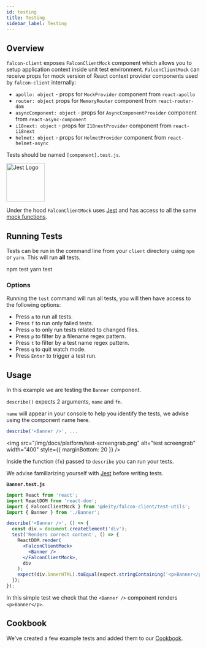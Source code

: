 ```yaml
---
id: testing
title: Testing
sidebar_label: Testing
---
```


## Overview

`falcon-client` exposes `FalconClientMock` component which allows you to setup application context inside unit test environment.
`FalconClientMock` can receive props for mock version of React context provider components used by `falcon-client` internally:

- `apollo: object` - props for `MockProvider` component from `react-apollo`
- `router: object` props for `MemoryRouter` component from `react-router-dom`
- `asyncComponent: object` - props for `AsyncComponentProvider` component from `react-async-component`
- `i18next: object` - props for `I18nextProvider` component from `react-i18next`
- `helmet: object` - props for `HelmetProvider` component from `react-helmet-async`

Tests should be named `[component].test.js`.

<a href="https://jestjs.io/" target="_blank" rel="noopener noreferrer">
  <img src="/img/docs/platform/jest.svg" alt="Jest Logo" width="100" style={{ marginBottom: 20 }} />
</a>

Under the hood `FalconClientMock` uses [Jest](https://jestjs.io/) and has access to all the same [mock functions](https://jestjs.io/docs/en/mock-functions).

## Running Tests

Tests can be run in the command line from your `client` directory using `npm` or `yarn`. This will run **all** tests.


<TabsContainer>
  <Tabs
    variant="secondary"
    defaultValue="npm"
    values={[
      { label: 'NPM', value: 'npm' },
      { label: 'Yarn', value: 'yarn' }
    ]}
  >
    <TabItem value="npm">
      <CodeBlock language="bash">npm test</CodeBlock>
    </TabItem>
    <TabItem value="yarn">
      <CodeBlock language="bash">yarn test</CodeBlock>
    </TabItem>
  </Tabs>
</TabsContainer>

### Options

Running the `test` command will run all tests, you will then have access to the following options:

- Press `a` to run all tests.
- Press `f` to run only failed tests.
- Press `o` to only run tests related to changed files.
- Press `p` to filter by a filename regex pattern.
- Press `t` to filter by a test name regex pattern.
- Press `q` to quit watch mode.
- Press `Enter` to trigger a test run.

## Usage

In this example we are testing the `Banner` component.

`describe()` expects 2 arguments, `name` and `fn`.

`name` will appear in your console to help you identify the tests, we advise using the component name here.

```js
describe('<Banner />', ...
```

<img src="/img/docs/platform/test-screengrab.png" alt="test screengrab" width="400" style={{ marginBottom: 20 }} />

Inside the function (`fn`) passed to `describe` you can run your tests.

We advise familiarizing yourself with [Jest](https://jestjs.io/) before writing tests.

**`Banner.test.js`**

```jsx
import React from 'react';
import ReactDOM from 'react-dom';
import { FalconClientMock } from '@deity/falcon-client/test-utils';
import { Banner } from './Banner';

describe('<Banner />', () => {
  const div = document.createElement('div');
  test('Renders correct content', () => {
    ReactDOM.render(
      <FalconClientMock>
        <Banner />
      </FalconClientMock>,
      div
    );
    expect(div.innerHTML).toEqual(expect.stringContaining('<p>Banner</p>'));
  });
});
```

In this simple test we check that the `<Banner />` component renders `<p>Banner</p>`.

## Cookbook

We've created a few example tests and added them to our [Cookbook](/platform/cookbook/client/testing).
